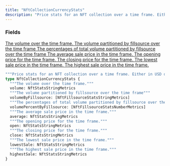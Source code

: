 ```yaml
---
title: "NftCollectionCurrencyStats"
description: "Price stats for an NFT collection over a time frame. Either in USD or the network&#39;s base token."
---
```


### Fields

<a href="/api-reference/types/nftstatsstringmetrics">
  <ResponseField name="volume" type="NftStatsStringMetrics">
    The volume over the time frame.
  </ResponseField>
</a>

<a href="/api-reference/types/nftfillsourcestatsstringmetrics">
  <ResponseField name="volumeByFillsource" type="[NftFillsourceStatsStringMetrics]">
    The volume partitioned by fillsource over the time frame
  </ResponseField>
</a>

<a href="/api-reference/types/nftfillsourcestatsnumbermetrics">
  <ResponseField name="volumePercentByFillsource" type="[NftFillsourceStatsNumberMetrics]">
    The percentages of total volume partitioned by fillsource over the time frame
  </ResponseField>
</a>

<a href="/api-reference/types/nftstatsstringmetrics">
  <ResponseField name="average" type="NftStatsStringMetrics">
    The average sale price in the time frame.
  </ResponseField>
</a>

<a href="/api-reference/types/nftstatsstringmetrics">
  <ResponseField name="open" type="NftStatsStringMetrics">
    The opening price for the time frame.
  </ResponseField>
</a>

<a href="/api-reference/types/nftstatsstringmetrics">
  <ResponseField name="close" type="NftStatsStringMetrics">
    The closing price for the time frame.
  </ResponseField>
</a>

<a href="/api-reference/types/nftstatsstringmetrics">
  <ResponseField name="lowestSale" type="NftStatsStringMetrics">
    The lowest sale price in the time frame.
  </ResponseField>
</a>

<a href="/api-reference/types/nftstatsstringmetrics">
  <ResponseField name="highestSale" type="NftStatsStringMetrics">
    The highest sale price in the time frame.
  </ResponseField>
</a>


```graphql NftCollectionCurrencyStats
"""Price stats for an NFT collection over a time frame. Either in USD or the network's base token."""
type NftCollectionCurrencyStats {
  """The volume over the time frame."""
  volume: NftStatsStringMetrics
  """The volume partitioned by fillsource over the time frame"""
  volumeByFillsource: [NftFillsourceStatsStringMetrics]
  """The percentages of total volume partitioned by fillsource over the time frame"""
  volumePercentByFillsource: [NftFillsourceStatsNumberMetrics]
  """The average sale price in the time frame."""
  average: NftStatsStringMetrics
  """The opening price for the time frame."""
  open: NftStatsStringMetrics
  """The closing price for the time frame."""
  close: NftStatsStringMetrics
  """The lowest sale price in the time frame."""
  lowestSale: NftStatsStringMetrics
  """The highest sale price in the time frame."""
  highestSale: NftStatsStringMetrics
}
```
